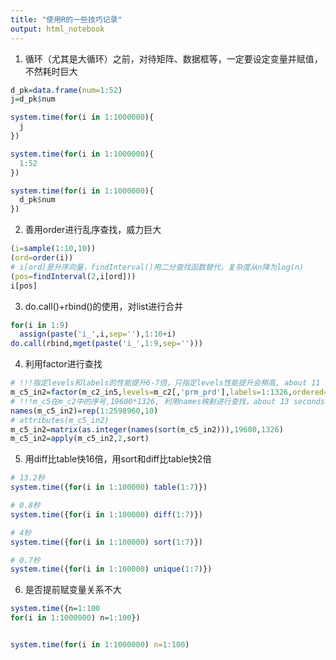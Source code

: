 ```yaml
---
title: "使用R的一些技巧记录"
output: html_notebook
---
```



1. 循环（尤其是大循环）之前，对待矩阵、数据框等，一定要设定变量并赋值，不然耗时巨大
```r
d_pk=data.frame(num=1:52)
j=d_pk$num

system.time(for(i in 1:1000000){
  j
})

system.time(for(i in 1:1000000){
  1:52
})

system.time(for(i in 1:1000000){
  d_pk$num
})
```

2. 善用order进行乱序查找，威力巨大
```r
(i=sample(1:10,10))
(ord=order(i))
# i[ord]是升序向量，findInterval()用二分查找函数替代，复杂度从n降为log(n)
(pos=findInterval(2,i[ord]))
i[pos]
```

3. do.call()+rbind()的使用，对list进行合并
```r
for(i in 1:9)
  assign(paste('i_',i,sep=''),1:10+i)
do.call(rbind,mget(paste('i_',1:9,sep='')))
```

4. 利用factor进行查找
```r
# !!!指定levels和labels的性能提升6-7倍，只指定levels性能提升会稍高, about 11 seconds
m_c5_in2=factor(m_c2_in5,levels=m_c2[,'prm_prd'],labels=1:1326,ordered=T)
# !!!m_c5在m_c2中的序号,19600*1326, 利用names映射进行查找，about 13 seconds
names(m_c5_in2)=rep(1:2598960,10)
# attributes(m_c5_in2)
m_c5_in2=matrix(as.integer(names(sort(m_c5_in2))),19600,1326)
m_c5_in2=apply(m_c5_in2,2,sort)
```


5. 用diff比table快16倍，用sort和diff比table快2倍
```r
# 13.2秒
system.time({for(i in 1:100000) table(1:7)})

# 0.8秒
system.time({for(i in 1:100000) diff(1:7)})

# 4秒
system.time({for(i in 1:100000) sort(1:7)})

# 0.7秒
system.time({for(i in 1:100000) unique(1:7)})
```


6. 是否提前赋变量关系不大
```r
system.time({n=1:100
for(i in 1:1000000) n=1:100})


system.time(for(i in 1:1000000) n=1:100)
```












